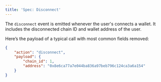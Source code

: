 ```yaml
---
title: 'Spec: Disconnect'
---
```


The `disconnect` event is emitted whenever the user's connects a wallet.
It includes the disconnected chain ID and wallet address of the user.

Here’s the payload of a typical call with most common fields removed:

```json
{
    "action": "disconnect",  
    "payload": {
        "chain_id": 1,
        "address": "0x8e6ca77a7e044ba836a97beb796c124ca3a6a154"
    }
}
```